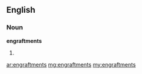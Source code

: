 ==English==

===Noun===
'''engraftments'''

# {{plural of|engraftment}}

[[ar:engraftments]]
[[mg:engraftments]]
[[my:engraftments]]